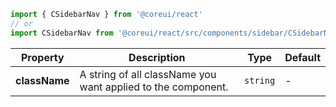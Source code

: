 
```jsx
import { CSidebarNav } from '@coreui/react'
// or
import CSidebarNav from '@coreui/react/src/components/sidebar/CSidebarNav'
```

| Property | Description | Type | Default |
| --- | --- | --- | --- |
| **className** | A string of all className you want applied to the component. | `string` | - |
